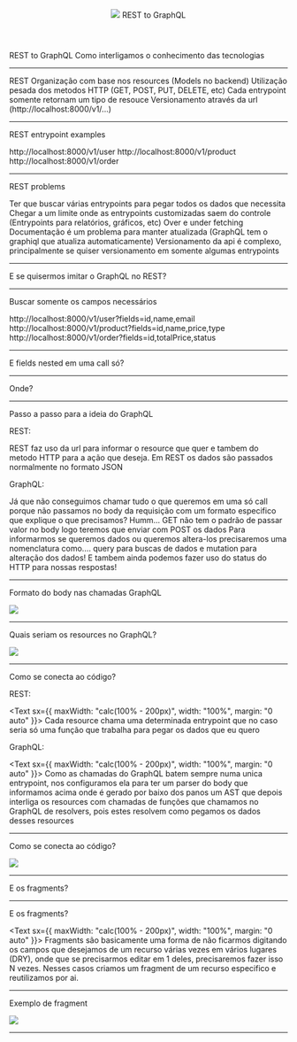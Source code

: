 

<Head>
  <title>REST to GraphQL</title>
</Head>

<Header>
  <Box p={3} bg="dark">
    <Flex sx={{ alignItems: "center", justifyContent: "space-between" }}>
      <Image height={40} width={140} src={fotonLogo} />
      <Heading as="h1" sx={{ fontSize: "24px" }}>REST to GraphQL</Heading>
    </Flex>
  </Box>
</Header>

<Heading as="h2" mb={4}>
  REST to GraphQL
</Heading>

<Heading as="h3">
  Como interligamos o conhecimento das tecnologias
</Heading>

---

<Heading as="h2">
  REST
</Heading>

<List>
  <ListItem>
    Organização com base nos resources (Models no backend)
  </ListItem>
  <ListItem>
    Utilização pesada dos metodos HTTP (GET, POST, PUT, DELETE, etc)
  </ListItem>
  <ListItem>
    Cada entrypoint somente retornam um tipo de resouce
  </ListItem>
  <ListItem>
    Versionamento através da url (http://localhost:8000/v1/...)
  </ListItem>
</List>

---

<Heading as="h2">REST entrypoint examples</Heading>

<List>
  <ListItem>
    http://localhost:8000/v1/user
  </ListItem>
  <ListItem>
    http://localhost:8000/v1/product
  </ListItem>
  <ListItem>
    http://localhost:8000/v1/order
  </ListItem>
</List>

---

<Heading as="h2">REST problems</Heading>

<List>
  <ListItem>
    Ter que buscar várias entrypoints para pegar todos os dados que necessita
  </ListItem>
  <ListItem>
    Chegar a um limite onde as entrypoints customizadas saem do controle (Entrypoints para relatórios, gráficos, etc)
  </ListItem>
  <ListItem>
    Over e under fetching
  </ListItem>
  <ListItem>
    Documentação é um problema para manter atualizada (GraphQL tem o graphiql que atualiza automaticamente)
  </ListItem>
  <ListItem>
    Versionamento da api é complexo, principalmente se quiser versionamento em somente algumas entrypoints
  </ListItem>
</List>

---

<Heading as="h2">E se quisermos imitar o GraphQL no REST?</Heading>

---

<Heading as="h2">Buscar somente os campos necessários</Heading>

<List>
  <ListItem>
    http://localhost:8000/v1/user?fields=id,name,email
  </ListItem>
  <ListItem>
    http://localhost:8000/v1/product?fields=id,name,price,type
  </ListItem>
  <ListItem>
    http://localhost:8000/v1/order?fields=id,totalPrice,status
  </ListItem>
</List>

---

<Heading as="h2">E fields nested em uma call só?</Heading>

---

<Heading as="h2" mb={4}>Onde?</Heading>

<Giphy url="https://giphy.com/embed/gIfgb4RSmErc07m4n9" />

---

<Heading as="h2" mb={5}>Passo a passo para a ideia do GraphQL</Heading>

<Heading as="h4">REST:</Heading>

<List>
  <ListItem>
    REST faz uso da url para informar o resource que quer e tambem do metodo HTTP para a ação que deseja.
  </ListItem>
  <ListItem>
    Em REST os dados são passados normalmente no formato JSON
  </ListItem>
</List>

<Heading as="h4">GraphQL:</Heading>

<List>
  <ListItem>
    Já que não conseguimos chamar tudo o que queremos em uma só call porque não passamos no body da requisição com um formato especifico que explique o que precisamos?
  </ListItem>
  <ListItem>
    Humm... GET não tem o padrão de passar valor no body logo teremos que enviar com POST os dados
  </ListItem>
  <ListItem>
    Para informarmos se queremos dados ou queremos altera-los precisaremos uma nomenclatura como.... query para buscas de dados e mutation para alteração dos dados!
  </ListItem>
  <ListItem>
    E tambem ainda podemos fazer uso do status do HTTP para nossas respostas!
  </ListItem>
</List>

---

<Heading as="h2" mb={4}>Formato do body nas chamadas GraphQL</Heading>

<Box>
  <Image width={736} height={422} src={exampleQuery} />
</Box>

---

<Heading as="h2" mb={4}>Quais seriam os resources no GraphQL?</Heading>

<Box>
  <Image width={736} height={422} src={exampleQueryResource} />
</Box>

---

<Heading as="h2" mb={5}>Como se conecta ao código?</Heading>

<Heading as="h4">REST:</Heading>

<Text sx={{ maxWidth: "calc(100% - 200px)", width: "100%", margin: "0 auto" }}>
  Cada resource chama uma determinada entrypoint que no caso seria só uma função que trabalha para pegar os dados que eu quero
</Text>

<Heading as="h4" mt={4}>GraphQL:</Heading>

<Text sx={{ maxWidth: "calc(100% - 200px)", width: "100%", margin: "0 auto" }}>
  Como as chamadas do GraphQL batem sempre numa unica entrypoint, nos configuramos ela para ter um parser do body que informamos acima
  onde é gerado por baixo dos panos um AST que depois interliga os resources com chamadas de funções que chamamos no GraphQL de resolvers, pois
  estes resolvem como pegamos os dados desses resources
</Text>

---

<Heading as="h2" mb={5}>Como se conecta ao código?</Heading>

<Box>
  <Image width={1437} height={306} src={logicBehindEachPattern} />
</Box>

---

<Heading as="h2" mb={5}>E os fragments?</Heading>

<Giphy url="https://giphy.com/embed/XeH1MFu4x3etVsllUN" />

---

<Heading as="h2" mb={5}>E os fragments?</Heading>

<Text sx={{ maxWidth: "calc(100% - 200px)", width: "100%", margin: "0 auto" }}>
  Fragments são basicamente uma forma de não ficarmos digitando os campos que desejamos de um recurso várias vezes em
  vários lugares (DRY), onde que se precisarmos editar em 1 deles, precisaremos fazer isso N vezes.
  Nesses casos criamos um fragment de um recurso especifico e reutilizamos por ai.
</Text>

---

<Heading as="h2" mb={5}>Exemplo de fragment</Heading>

<Box>
  <Image width={1441} height={620} src={fragments} />
</Box>

---

<Giphy url="https://giphy.com/embed/QMsS2IxP812wbn4WeE" />

